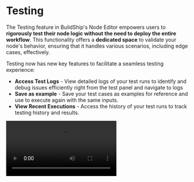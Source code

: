 # Testing





The Testing feature in BuildShip's Node Editor empowers users to **rigorously test their node logic without the need to
deploy the entire workflow**. This functionality offers a **dedicated space** to validate your node's behavior, ensuring
that it handles various scenarios, including edge cases, effectively.

Testing now has new key features to facilitate a seamless testing experience:

- **Access Test Logs** - View detailed logs of your test runs to identify and debug issues efficiently right from the
  test panel and navigate to logs
- **Save as example** - Save your test cases as examples for reference and use to execute again with the same inputs.
- **View Recent Executions** - Access the history of your test runs to track testing history and results.

<Video src='/integrations/developer-tools/testing.mp4' />

## Testing Individual Nodes

During the development of your workflows, you have the ability to test individual nodes directly from the **node on the
Canvas** or right from the **Node Editor**. This streamlined approach allows you to validate the functionality of your
nodes without the necessity of deploying the entire workflow.

<Callout type='info' emoji='🧪'>
Learn more about adding **Unit Tests** to your nodes using the **Tests** feature in the node editor in our [Unit Testing](/unit-testing) guide.
</Callout>

Here's how you can test individual nodes:

<Steps>

### Create or Select a Node

Begin by creating a custom node using our **AI Node Generator** or **selecting a node from the Nodeverse** that aligns
with your workflow requirements.

### Open the Node Editor

Access the **Node Editor** `</>` to view and modify the configuration of your chosen node. You can even customize nodes
using JavaScript or TypeScript to meet your specific needs. (For more information on editing nodes, refer to our
[guide on node customization](/basics/node#editing-and-customizing-nodes).)

<Image src={nodeTesting2} alt='Node Testing' width={1200} />

### Testing Nodes

On the left side of the Node Editor, you'll find the **Testing Node**. This feature allows you to **manually input
values** that correspond to the inputs of the node you're testing. This way, you can ensure that your node's logic
effectively covers various edge-case scenarios.

### Test Node Logic

Once you've input the test values, click the "**Test Node**" button. This action evaluates your node's logic against the
provided test case without requiring you to save or deploy the entire workflow. In case of any errors, you'll receive a
detailed error message, once you click on the exclamation mark, that you can use to debug your node's logic.

<Image src={nodeTestingEditor} alt='Node Testing' width={1200} />

</Steps>

## Testing Entire Workflows

Beyond testing individual nodes, BuildShip enables you to **validate the functionality of your entire workflow**,
including triggers and logic nodes, before deploying it.

<Image src={nodeTestingEntire} alt='Node Testing' width={1200} />

Follow the steps below to test your workflow:

<Steps>

### Build Your Workflow

[Create your workflow](/basics/workflow) by adding triggers and logic nodes that define the sequence of actions to
achieve your goals. (Or pick up a pre-built template or a set of pre-built nodes via the Nodeverse)

### Access the Testing Mode

At any point in your workflow-building process, click on the "Test" button located in the top-right menu.

### Configure Parameters

Before running the test, provide any necessary parameters. For instance, in the case of an HTTP Trigger, you can specify
the request body that your trigger will receive.

### Run the Test

Click "**Run**" to initiate the test. Your logic nodes will execute one after another, validating their functionality.
**Successfully executed nodes will display a green checkmark ✅**, while any **failing nodes will be marked with a red
exclamation mark ❗️**.

### Debugging

In case of node failures, the testing mode reveals the exact node responsible for the error ocurred. Clicking on the
exclamation mark reveals the error code and message, helping you pinpoint and address issues efficiently.

</Steps>
